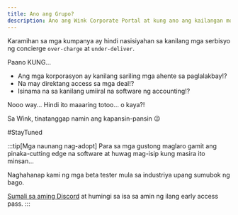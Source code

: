 ```yaml
---
title: Ano ang Grupo?
description: Ano ang Wink Corporate Portal at kung ano ang kailangan mong malaman.
---
```


<CloudinaryImage width="700" height="525" resize="scale" quality="best" alt="Malapit na ang mga grupo" src="academy/group-coming-soon" errorImage="noimage_opaque_nyrtl0.png" />


Karamihan sa mga kumpanya ay hindi nasisiyahan sa kanilang mga serbisyo ng concierge `over-charge` at `under-deliver`.

Paano KUNG...

* Ang mga korporasyon ay kanilang sariling mga ahente sa paglalakbay!?
* Na may direktang access sa mga deal!?
* Isinama na sa kanilang umiiral na software ng accounting!?

Nooo way... Hindi ito maaaring totoo... o kaya?!

Sa Wink, tinatanggap namin ang kapansin-pansin 😉

\#StayTuned

:::tip\[Mga naunang nag-adopt]
Para sa mga gustong maglaro gamit ang pinaka-cutting edge na software at huwag mag-isip kung masira ito minsan...

Naghahanap kami ng mga beta tester mula sa industriya upang sumubok ng bago.

[Sumali sa aming Discord](https://discord.gg/t3YETu8k5n) at humingi sa isa sa amin ng ilang early access pass.
:::

